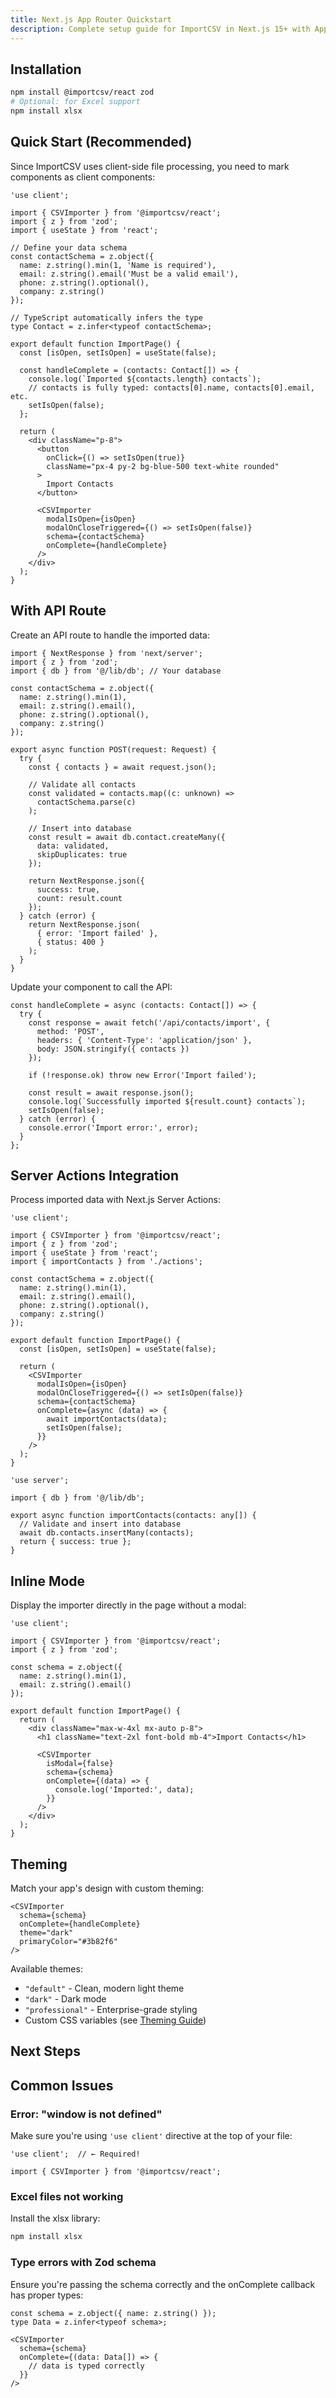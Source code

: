 ```yaml
---
title: Next.js App Router Quickstart
description: Complete setup guide for ImportCSV in Next.js 15+ with App Router
---
```


## Installation

```bash
npm install @importcsv/react zod
# Optional: for Excel support
npm install xlsx
```

## Quick Start (Recommended)

Since ImportCSV uses client-side file processing, you need to mark components as client components:

```tsx title="app/import/page.tsx"
'use client';

import { CSVImporter } from '@importcsv/react';
import { z } from 'zod';
import { useState } from 'react';

// Define your data schema
const contactSchema = z.object({
  name: z.string().min(1, 'Name is required'),
  email: z.string().email('Must be a valid email'),
  phone: z.string().optional(),
  company: z.string()
});

// TypeScript automatically infers the type
type Contact = z.infer<typeof contactSchema>;

export default function ImportPage() {
  const [isOpen, setIsOpen] = useState(false);

  const handleComplete = (contacts: Contact[]) => {
    console.log(`Imported ${contacts.length} contacts`);
    // contacts is fully typed: contacts[0].name, contacts[0].email, etc.
    setIsOpen(false);
  };

  return (
    <div className="p-8">
      <button
        onClick={() => setIsOpen(true)}
        className="px-4 py-2 bg-blue-500 text-white rounded"
      >
        Import Contacts
      </button>

      <CSVImporter
        modalIsOpen={isOpen}
        modalOnCloseTriggered={() => setIsOpen(false)}
        schema={contactSchema}
        onComplete={handleComplete}
      />
    </div>
  );
}
```

## With API Route

Create an API route to handle the imported data:

```tsx title="app/api/contacts/import/route.ts"
import { NextResponse } from 'next/server';
import { z } from 'zod';
import { db } from '@/lib/db'; // Your database

const contactSchema = z.object({
  name: z.string().min(1),
  email: z.string().email(),
  phone: z.string().optional(),
  company: z.string()
});

export async function POST(request: Request) {
  try {
    const { contacts } = await request.json();

    // Validate all contacts
    const validated = contacts.map((c: unknown) =>
      contactSchema.parse(c)
    );

    // Insert into database
    const result = await db.contact.createMany({
      data: validated,
      skipDuplicates: true
    });

    return NextResponse.json({
      success: true,
      count: result.count
    });
  } catch (error) {
    return NextResponse.json(
      { error: 'Import failed' },
      { status: 400 }
    );
  }
}
```

Update your component to call the API:

```tsx title="app/import/page.tsx"
const handleComplete = async (contacts: Contact[]) => {
  try {
    const response = await fetch('/api/contacts/import', {
      method: 'POST',
      headers: { 'Content-Type': 'application/json' },
      body: JSON.stringify({ contacts })
    });

    if (!response.ok) throw new Error('Import failed');

    const result = await response.json();
    console.log(`Successfully imported ${result.count} contacts`);
    setIsOpen(false);
  } catch (error) {
    console.error('Import error:', error);
  }
};
```

## Server Actions Integration

Process imported data with Next.js Server Actions:

```tsx title="app/import/page.tsx"
'use client';

import { CSVImporter } from '@importcsv/react';
import { z } from 'zod';
import { useState } from 'react';
import { importContacts } from './actions';

const contactSchema = z.object({
  name: z.string().min(1),
  email: z.string().email(),
  phone: z.string().optional(),
  company: z.string()
});

export default function ImportPage() {
  const [isOpen, setIsOpen] = useState(false);

  return (
    <CSVImporter
      modalIsOpen={isOpen}
      modalOnCloseTriggered={() => setIsOpen(false)}
      schema={contactSchema}
      onComplete={async (data) => {
        await importContacts(data);
        setIsOpen(false);
      }}
    />
  );
}
```

```tsx title="app/import/actions.ts"
'use server';

import { db } from '@/lib/db';

export async function importContacts(contacts: any[]) {
  // Validate and insert into database
  await db.contacts.insertMany(contacts);
  return { success: true };
}
```

## Inline Mode

Display the importer directly in the page without a modal:

```tsx title="app/import/page.tsx"
'use client';

import { CSVImporter } from '@importcsv/react';
import { z } from 'zod';

const schema = z.object({
  name: z.string().min(1),
  email: z.string().email()
});

export default function ImportPage() {
  return (
    <div className="max-w-4xl mx-auto p-8">
      <h1 className="text-2xl font-bold mb-4">Import Contacts</h1>

      <CSVImporter
        isModal={false}
        schema={schema}
        onComplete={(data) => {
          console.log('Imported:', data);
        }}
      />
    </div>
  );
}
```

## Theming

Match your app's design with custom theming:

```tsx
<CSVImporter
  schema={schema}
  onComplete={handleComplete}
  theme="dark"
  primaryColor="#3b82f6"
/>
```

Available themes:
- `"default"` - Clean, modern light theme
- `"dark"` - Dark mode
- `"professional"` - Enterprise-grade styling
- Custom CSS variables (see [Theming Guide](/guides/theming))

## Next Steps

<Cards>
  <Card title="🎨 Headless Components" href="/headless" description="Build custom UI with headless primitives" />
  <Card title="🛡️ Zod Schemas" href="/guides/zod-schemas" description="Advanced validation patterns" />
  <Card title="📖 API Reference" href="/api" description="Complete props documentation" />
  <Card title="💡 Examples" href="/examples/basic" description="More advanced examples" />
</Cards>

## Common Issues

### Error: "window is not defined"

Make sure you're using `'use client'` directive at the top of your file:

```tsx
'use client';  // ← Required!

import { CSVImporter } from '@importcsv/react';
```

### Excel files not working

Install the xlsx library:

```bash
npm install xlsx
```

### Type errors with Zod schema

Ensure you're passing the schema correctly and the onComplete callback has proper types:

```tsx
const schema = z.object({ name: z.string() });
type Data = z.infer<typeof schema>;

<CSVImporter
  schema={schema}
  onComplete={(data: Data[]) => {
    // data is typed correctly
  }}
/>
```
